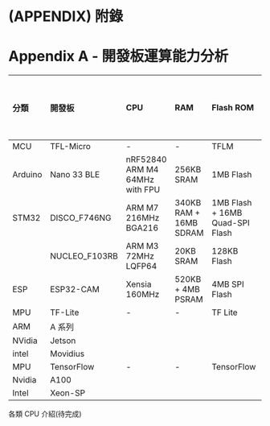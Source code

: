 # (APPENDIX) 附錄 {-}
# Appendix A - 開發板運算能力分析 {#appendixa}

|分類|開發板|CPU|RAM|Flash ROM|其它記憶體|IO週邊|照片|form factor|
|:---|:---|:---|:---|:---|:---|:---|:---|:---|
|MCU|TFL-Micro|-|-|TFLM|-|-|-|-|
|Arduino|Nano 33 BLE|nRF52840 ARM M4 64MHz with FPU|256KB SRAM|1MB Flash|||![from Arduino](https://store-cdn.arduino.cc/usa/catalog/product/cache/1/image/500x375/f8876a31b63532bbba4e781c30024a0a/a/b/abx00030_iso.jpg)|45x18 mm2|
|STM32|DISCO_F746NG|ARM M7 216MHz BGA216|340KB RAM + 16MB SDRAM|1MB Flash + 16MB Quad-SPI Flash|||![from STM](https://www.st.com/bin/ecommerce/api/image.PF261641.en.feature-description-include-personalized-no-cpn-large.jpg)||
||NUCLEO_F103RB|ARM M3 72MHz LQFP64|20KB SRAM|128KB Flash|||![from STM](https://os.mbed.com/media/cache/platforms/Nucleo64_main_logo_1024_wQdiMXV.jpg.250x250_q85.jpg)||
|ESP|ESP32-CAM|Xensia 160MHz |520KB + 4MB PSRAM|4MB SPI Flash|||![from AI Thinker](http://www.ai-thinker.com/Uploads/file/20190604/20190604153510_44650.jpg)|27x40.5x2.5mm3|
|MPU|TF-Lite|-|-|TF Lite|-|-|-|-|
|ARM|A 系列||||||||
|NVidia|Jetson||||||||
|intel |Movidius||||||||
|MPU|TensorFlow|-|-|TensorFlow|-|-|-|-|
|Nvidia |A100||||||||
|Intel |Xeon-SP||||||||

各類 CPU 介紹(待完成)
